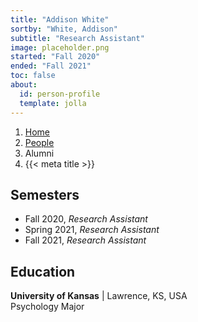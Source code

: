```yaml
---
title: "Addison White"
sortby: "White, Addison"
subtitle: "Research Assistant"
image: placeholder.png
started: "Fall 2020"
ended: "Fall 2021"
toc: false
about:
  id: person-profile
  template: jolla
---
```


```{=html}
<nav aria-label="breadcrumb">
  <ol class="breadcrumb">
    <li class="breadcrumb-item"><a href="../../index.html">Home</a></li>
    <li class="breadcrumb-item"><a href="../../people.html">People</a></li>
    <li class="breadcrumb-item active">Alumni</li>
    <li class="breadcrumb-item active" aria-current="page">{{< meta title >}}</li>
  </ol>
</nav>
```

:::{#person-profile}
## Semesters
- Fall 2020, *Research Assistant*
- Spring 2021, *Research Assistant*
- Fall 2021, *Research Assistant*

## Education

**University of Kansas** | Lawrence, KS, USA<br />
Psychology Major
:::
